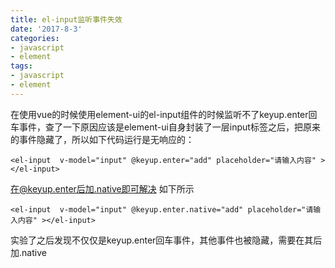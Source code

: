 ```yaml
---
title: el-input监听事件失效
date: '2017-8-3'
categories:
- javascript
- element
tags:
- javascript
- element
---
```

 在使用vue的时候使用element-ui的el-input组件的时候监听不了keyup.enter回车事件，查了一下原因应该是element-ui自身封装了一层input标签之后，把原来的事件隐藏了，所以如下代码运行是无响应的：
```
<el-input  v-model="input" @keyup.enter="add" placeholder="请输入内容" ></el-input>
```
 在@keyup.enter后加.native即可解决 如下所示
```
<el-input  v-model="input" @keyup.enter.native="add" placeholder="请输入内容" ></el-input>
```
 实验了之后发现不仅仅是keyup.enter回车事件，其他事件也被隐藏，需要在其后加.native